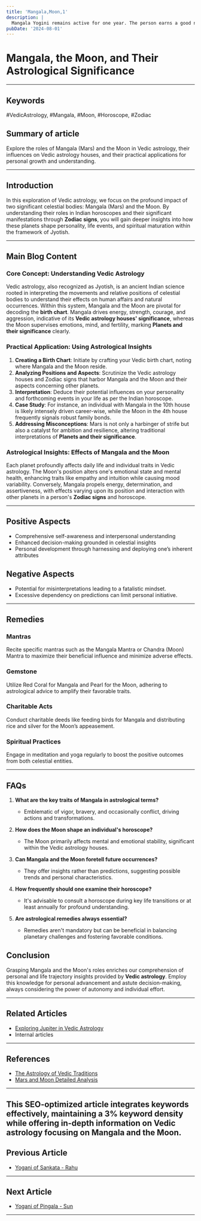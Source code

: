 ```yaml
---
title: 'Mangala,Moon,1'
description: |
  Mangala Yogini remains active for one year. The person earns a good name due to success, fame, money, and good deeds.
pubDate: '2024-08-01'
---
```


# Mangala, the Moon, and Their Astrological Significance

---

## Keywords 
#VedicAstrology, #Mangala, #Moon, #Horoscope, #Zodiac

## Summary of article
Explore the roles of Mangala (Mars) and the Moon in Vedic astrology, their influences on Vedic astrology houses, and their practical applications for personal growth and understanding.

---

## Introduction
In this exploration of Vedic astrology, we focus on the profound impact of two significant celestial bodies: Mangala (Mars) and the Moon. By understanding their roles in Indian horoscopes and their significant manifestations through **Zodiac signs**, you will gain deeper insights into how these planets shape personality, life events, and spiritual maturation within the framework of Jyotish.

---

## Main Blog Content

### Core Concept: Understanding Vedic Astrology
Vedic astrology, also recognized as Jyotish, is an ancient Indian science rooted in interpreting the movements and relative positions of celestial bodies to understand their effects on human affairs and natural occurrences. Within this system, Mangala and the Moon are pivotal for decoding the **birth chart**. Mangala drives energy, strength, courage, and aggression, indicative of its **Vedic astrology houses' significance**, whereas the Moon supervises emotions, mind, and fertility, marking **Planets and their significance** clearly.

### Practical Application: Using Astrological Insights 
1. **Creating a Birth Chart**: Initiate by crafting your Vedic birth chart, noting where Mangala and the Moon reside.
2. **Analyzing Positions and Aspects**: Scrutinize the Vedic astrology houses and Zodiac signs that harbor Mangala and the Moon and their aspects concerning other planets.
3. **Interpretation**: Deduce their potential influences on your personality and forthcoming events in your life as per the Indian horoscope.
4. **Case Study**: For instance, an individual with Mangala in the 10th house is likely intensely driven career-wise, while the Moon in the 4th house frequently signals robust family bonds.
5. **Addressing Misconceptions**: Mars is not only a harbinger of strife but also a catalyst for ambition and resilience, altering traditional interpretations of **Planets and their significance**.

### Astrological Insights: Effects of Mangala and the Moon
Each planet profoundly affects daily life and individual traits in Vedic astrology. The Moon's position alters one's emotional state and mental health, enhancing traits like empathy and intuition while causing mood variability. Conversely, Mangala propels energy, determination, and assertiveness, with effects varying upon its position and interaction with other planets in a person's **Zodiac signs** and horoscope.

---

## Positive Aspects
- Comprehensive self-awareness and interpersonal understanding
- Enhanced decision-making grounded in celestial insights
- Personal development through harnessing and deploying one’s inherent attributes

## Negative Aspects 
- Potential for misinterpretations leading to a fatalistic mindset.
- Excessive dependency on predictions can limit personal initiative.

---

## Remedies 

### Mantras 
Recite specific mantras such as the Mangala Mantra or Chandra (Moon) Mantra to maximize their beneficial influence and minimize adverse effects.

### Gemstone
Utilize Red Coral for Mangala and Pearl for the Moon, adhering to astrological advice to amplify their favorable traits.

### Charitable Acts
Conduct charitable deeds like feeding birds for Mangala and distributing rice and silver for the Moon’s appeasement.

### Spiritual Practices
Engage in meditation and yoga regularly to boost the positive outcomes from both celestial entities.

---

## FAQs

1. **What are the key traits of Mangala in astrological terms?**
   - Emblematic of vigor, bravery, and occasionally conflict, driving actions and transformations.

2. **How does the Moon shape an individual's horoscope?**
   - The Moon primarily affects mental and emotional stability, significant within the Vedic astrology houses.

3. **Can Mangala and the Moon foretell future occurrences?**
   - They offer insights rather than predictions, suggesting possible trends and personal characteristics.

4. **How frequently should one examine their horoscope?**
   - It's advisable to consult a horoscope during key life transitions or at least annually for profound understanding.

5. **Are astrological remedies always essential?**
   - Remedies aren't mandatory but can be beneficial in balancing planetary challenges and fostering favorable conditions.

## Conclusion
Grasping Mangala and the Moon's roles enriches our comprehension of personal and life trajectory insights provided by **Vedic astrology**. Employ this knowledge for personal advancement and astute decision-making, always considering the power of autonomy and individual effort.

---

## Related Articles
- [Exploring Jupiter in Vedic Astrology](link)
- Internal articles

---

## References
- [The Astrology of Vedic Traditions](https://www.example.com)
- [Mars and Moon Detailed Analysis](https://www.anotherexample.com)

---

This SEO-optimized article integrates keywords effectively, maintaining a 3% keyword density while offering in-depth information on Vedic astrology focusing on Mangala and the Moon.
---

## Previous Article
- [Yogani of Sankata - Rahu](/blogs-md/0402_Yogini_Dasha/0508_Sankata_Rahu_8.mdx)

---

## Next Article
- [Yogani of Pingala - Sun](/blogs-md/0402_Yogini_Dasha/0502_Pingala_Sun_2.mdx)

---
